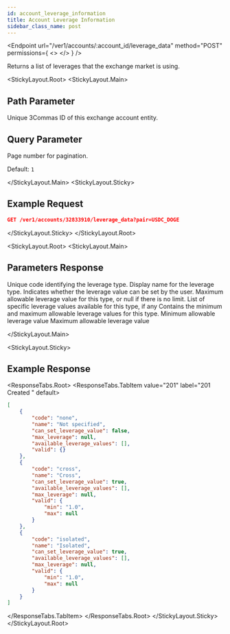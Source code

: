 ```yaml
---
id: account_leverage_information
title: Account Leverage Information
sidebar_class_name: post
---
```


<Endpoint
  url="/ver1/accounts/:account_id/leverage_data"
  method="POST"
  permissions={
    <>
      <Permission title="Permission" description="ACCOUNTS_READ" />
      <Permission title="Security" description="SIGNED" />
    </>
  }
/>

Returns a list of leverages that the exchange market is using.

<StickyLayout.Root>
<StickyLayout.Main>

## Path Parameter

<ApiParam name='account_id' type='integer' id="account_id" required>
    Unique 3Commas ID of this exchange account entity.
</ApiParam>

## Query Parameter

<ApiParam name='page' type='integer' id="page" required>
   Page number for pagination. 
   
   Default: `1`
</ApiParam>

</StickyLayout.Main>
<StickyLayout.Sticky>

## Example Request
```json
GET /ver1/accounts/32833910/leverage_data?pair=USDC_DOGE
```
</StickyLayout.Sticky>
</StickyLayout.Root>

<StickyLayout.Root>
<StickyLayout.Main>

## Parameters Response

<ApiParam name="code" type="string" id="code">
   Unique code identifying the leverage type.
</ApiParam>
<ApiParam name="name" type="boolean" id="name">
   Display name for the leverage type.
</ApiParam>
<ApiParam name="can_set_leverage_value" type="boolean" id="can_set_leverage_value">
   Indicates whether the leverage value can be set by the user.
</ApiParam>

<ApiParam name="max_leverage" type="string or null" id="max_leverage">
   Maximum allowable leverage value for this type, or null if there is no limit.
</ApiParam>

<ApiParam name="available_leverage_values" type="array" id="available_leverage_values">
   List of specific leverage values available for this type, if any
</ApiParam>

<ApiParam name="valid" type="object" id="valid">
 Contains the minimum and maximum allowable leverage values for this type.
    <CollapsibleNestedParams>
      <ApiParam name='min' type="string or null" id="min">
           Minimum allowable leverage value
      </ApiParam> 
      <ApiParam name='max' type="string or null" id="max">
           Maximum allowable leverage value
      </ApiParam>   
   </CollapsibleNestedParams>
</ApiParam>

</StickyLayout.Main>

<StickyLayout.Sticky>

## Example Response
<ResponseTabs.Root>
<ResponseTabs.TabItem value="201" label="201 Created " default>

```json
[
    {
        "code": "none",
        "name": "Not specified",
        "can_set_leverage_value": false,
        "max_leverage": null,
        "available_leverage_values": [],
        "valid": {}
    },
    {
        "code": "cross",
        "name": "Cross",
        "can_set_leverage_value": true,
        "available_leverage_values": [],
        "max_leverage": null,
        "valid": {
            "min": "1.0",
            "max": null
        }
    },
    {
        "code": "isolated",
        "name": "Isolated",
        "can_set_leverage_value": true,
        "available_leverage_values": [],
        "max_leverage": null,
        "valid": {
            "min": "1.0",
            "max": null
        }
    }
]
```
</ResponseTabs.TabItem>
</ResponseTabs.Root>
</StickyLayout.Sticky>
</StickyLayout.Root>
